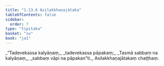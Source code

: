 ```yaml
---
title: "1.13.6 Asilakkhaṇajātaka"
tableOfContents: false
sidebar:
  order: 7
type: "tipitaka"
basket: "su"
book: "ja1"
---
```



<DynamicBreadcrumb />

<Division number="126" book="ja1">

<Paragraph number="279" type="verses" book="ja1">
_“Tadevekassa kalyāṇaṃ,_  
_tadevekassa pāpakaṃ;_  
_Tasmā sabbaṃ na kalyāṇaṃ,_  
_sabbaṃ vāpi na pāpakan”ti._  


</Paragraph>
</Division>

<Paragraph number="280" type="center" book="ja1">
Asilakkhaṇajātakaṃ chaṭṭhaṃ.
</Paragraph>